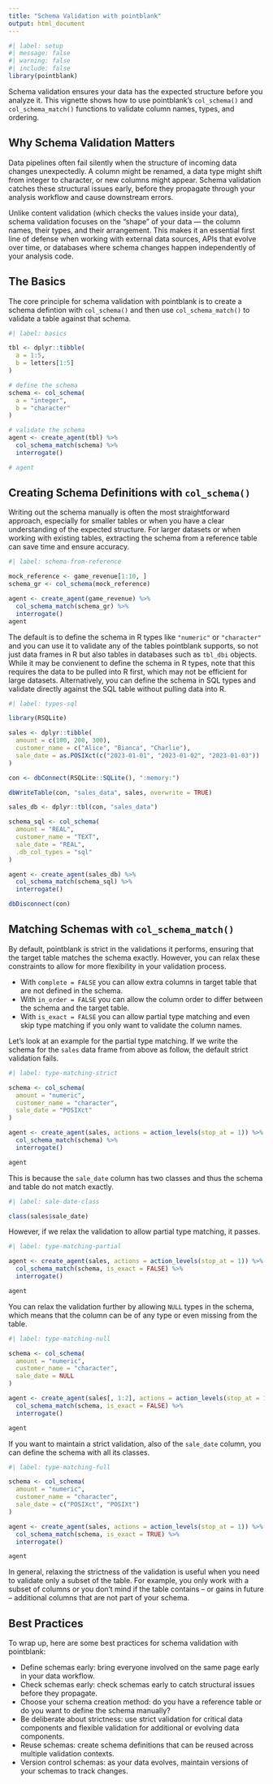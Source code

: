 ```yaml
---
title: "Schema Validation with pointblank"
output: html_document
---
```


```r
#| label: setup
#| message: false
#| warning: false
#| include: false
library(pointblank)
```

Schema validation ensures your data has the expected structure before you analyze it. This vignette shows how to use pointblank's `col_schema()` and `col_schema_match()` functions to validate column names, types, and ordering.

## Why Schema Validation Matters

Data pipelines often fail silently when the structure of incoming data changes unexpectedly. A column might be renamed, a data type might shift from integer to character, or new columns might appear. Schema validation catches these structural issues early, before they propagate through your analysis workflow and cause downstream errors.

Unlike content validation (which checks the values inside your data), schema validation focuses on the "shape" of your data — the column names, their types, and their arrangement. This makes it an essential first line of defense when working with external data sources, APIs that evolve over time, or databases where schema changes happen independently of your analysis code.

## The Basics

The core principle for schema validation with pointblank is to create a schema defintion with `col_schema()` and then use `col_schema_match()` to validate a table against that schema.

```r
#| label: basics

tbl <- dplyr::tibble(
  a = 1:5,
  b = letters[1:5]
)

# define the schema
schema <- col_schema(
  a = "integer",
  b = "character"
)

# validate the schema
agent <- create_agent(tbl) %>%
  col_schema_match(schema) %>%
  interrogate()

# agent
```


## Creating Schema Definitions with `col_schema()`

Writing out the schema manually is often the most straightforward approach, especially for smaller tables or when you have a clear understanding of the expected structure. For larger datasets or when working with existing tables, extracting the schema from a reference table can save time and ensure accuracy.

```r
#| label: schema-from-reference

mock_reference <- game_revenue[1:10, ]
schema_gr <- col_schema(mock_reference)

agent <- create_agent(game_revenue) %>%
  col_schema_match(schema_gr) %>%
  interrogate()
agent
```

The default is to define the schema in R types like `"numeric"` or `"character"` and you can use it to validate any of the tables pointblank supports, so not just data frames in R but also tables in databases such as `tbl_dbi` objects. While it may be convienent to define the schema in R types, note that this requires the data to be pulled into R first, which may not be efficient for large datasets. Alternatively, you can define the schema in SQL types and validate directly against the SQL table without pulling data into R.

```r
#| label: types-sql

library(RSQLite)

sales <- dplyr::tibble(
  amount = c(100, 200, 300),
  customer_name = c("Alice", "Bianca", "Charlie"),
  sale_date = as.POSIXct(c("2023-01-01", "2023-01-02", "2023-01-03"))
)

con <- dbConnect(RSQLite::SQLite(), ":memory:")

dbWriteTable(con, "sales_data", sales, overwrite = TRUE)

sales_db <- dplyr::tbl(con, "sales_data")

schema_sql <- col_schema(
  amount = "REAL",
  customer_name = "TEXT",
  sale_date = "REAL",
  .db_col_types = "sql"
)

agent <- create_agent(sales_db) %>%
  col_schema_match(schema_sql) %>%
  interrogate()

dbDisconnect(con)
```


## Matching Schemas with `col_schema_match()`

By default, pointblank is strict in the validations it performs, ensuring that the target table matches the schema exactly. However, you can relax these constraints to allow for more flexibility in your validation process.

- With `complete = FALSE` you can allow extra columns in target table that are not defined in the schema.
- With `in_order = FALSE` you can allow the column order to differ between the schema and the target table.
- With `is_exact = FALSE` you can allow partial type matching and even skip type matching if you only want to validate the column names.

Let's look at an example for the partial type matching. If we write the schema for the `sales` data frame from above as follow, the default strict validation fails.

```r
#| label: type-matching-strict

schema <- col_schema(
  amount = "numeric",
  customer_name = "character",
  sale_date = "POSIXct"
)

agent <- create_agent(sales, actions = action_levels(stop_at = 1)) %>%
  col_schema_match(schema) %>%
  interrogate()

agent
```

This is because the `sale_date` column has two classes and thus the schema and table do not match exactly. 

```r
#| label: sale-date-class

class(sales$sale_date)
```

However, if we relax the validation to allow partial type matching, it passes.

```r
#| label: type-matching-partial

agent <- create_agent(sales, actions = action_levels(stop_at = 1)) %>%
  col_schema_match(schema, is_exact = FALSE) %>%
  interrogate()

agent
```

You can relax the validation further by allowing `NULL` types in the schema, which means that the column can be of any type or even missing from the table. 
<!-- This is useful when you want to validate the presence of a column without enforcing a specific type or the column -->

```r
#| label: type-matching-null

schema <- col_schema(
  amount = "numeric",
  customer_name = "character",
  sale_date = NULL
)

agent <- create_agent(sales[, 1:2], actions = action_levels(stop_at = 1)) %>%
  col_schema_match(schema, is_exact = FALSE) %>%
  interrogate()

agent
```

If you want to maintain a strict validation, also of the `sale_date` column, you can define the schema with all its classes.

```r
#| label: type-matching-full

schema <- col_schema(
  amount = "numeric",
  customer_name = "character",
  sale_date = c("POSIXct", "POSIXt")
)

agent <- create_agent(sales, actions = action_levels(stop_at = 1)) %>%
  col_schema_match(schema, is_exact = TRUE) %>%
  interrogate()

agent
```

In general, relaxing the strictness of the validation is useful when you need to validate only a subset of the table. For example, you only work with a subset of columns or you don't mind if the table contains -- or gains in future -- additional columns that are not part of your schema.


## Best Practices

To wrap up, here are some best practices for schema validation with pointblank:

- Define schemas early: bring everyone involved on the same page early in your data workflow. 
- Check schemas early: check schemas early to catch structural issues before they propagate.
- Choose your schema creation method: do you have a reference table or do you want to define the schema manually?
- Be deliberate about strictness: use strict validation for critical data components and flexible validation for additional or evolving data components.
- Reuse schemas: create schema definitions that can be reused across multiple validation contexts.
- Version control schemas: as your data evolves, maintain versions of your schemas to track changes.
